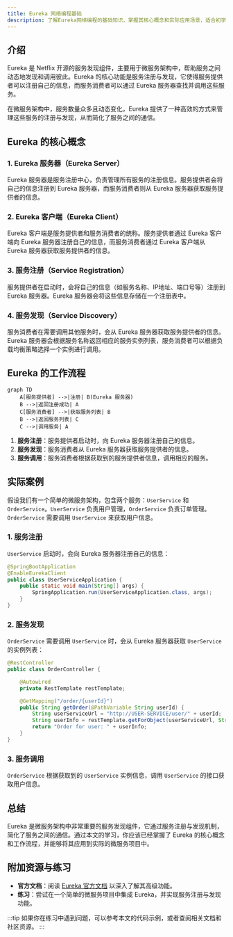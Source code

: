 ```yaml
---
title: Eureka 网络编程基础
description: 了解Eureka网络编程的基础知识，掌握其核心概念和实际应用场景，适合初学者学习。
---
```


## 介绍

Eureka 是 Netflix 开源的服务发现组件，主要用于微服务架构中，帮助服务之间动态地发现和调用彼此。Eureka 的核心功能是服务注册与发现，它使得服务提供者可以注册自己的信息，而服务消费者可以通过 Eureka 服务器查找并调用这些服务。

在微服务架构中，服务数量众多且动态变化，Eureka 提供了一种高效的方式来管理这些服务的注册与发现，从而简化了服务之间的通信。

## Eureka 的核心概念

### 1. Eureka 服务器（Eureka Server）

Eureka 服务器是服务注册中心，负责管理所有服务的注册信息。服务提供者会将自己的信息注册到 Eureka 服务器，而服务消费者则从 Eureka 服务器获取服务提供者的信息。

### 2. Eureka 客户端（Eureka Client）

Eureka 客户端是服务提供者和服务消费者的统称。服务提供者通过 Eureka 客户端向 Eureka 服务器注册自己的信息，而服务消费者通过 Eureka 客户端从 Eureka 服务器获取服务提供者的信息。

### 3. 服务注册（Service Registration）

服务提供者在启动时，会将自己的信息（如服务名称、IP地址、端口号等）注册到 Eureka 服务器。Eureka 服务器会将这些信息存储在一个注册表中。

### 4. 服务发现（Service Discovery）

服务消费者在需要调用其他服务时，会从 Eureka 服务器获取服务提供者的信息。Eureka 服务器会根据服务名称返回相应的服务实例列表，服务消费者可以根据负载均衡策略选择一个实例进行调用。

## Eureka 的工作流程

```mermaid
graph TD
    A[服务提供者] -->|注册| B(Eureka 服务器)
    B -->|返回注册成功| A
    C[服务消费者] -->|获取服务列表| B
    B -->|返回服务列表| C
    C -->|调用服务| A
```

1. **服务注册**：服务提供者启动时，向 Eureka 服务器注册自己的信息。
2. **服务发现**：服务消费者从 Eureka 服务器获取服务提供者的信息。
3. **服务调用**：服务消费者根据获取到的服务提供者信息，调用相应的服务。

## 实际案例

假设我们有一个简单的微服务架构，包含两个服务：`UserService` 和 `OrderService`。`UserService` 负责用户管理，`OrderService` 负责订单管理。`OrderService` 需要调用 `UserService` 来获取用户信息。

### 1. 服务注册

`UserService` 启动时，会向 Eureka 服务器注册自己的信息：

```java
@SpringBootApplication
@EnableEurekaClient
public class UserServiceApplication {
    public static void main(String[] args) {
        SpringApplication.run(UserServiceApplication.class, args);
    }
}
```

### 2. 服务发现

`OrderService` 需要调用 `UserService` 时，会从 Eureka 服务器获取 `UserService` 的实例列表：

```java
@RestController
public class OrderController {

    @Autowired
    private RestTemplate restTemplate;

    @GetMapping("/order/{userId}")
    public String getOrder(@PathVariable String userId) {
        String userServiceUrl = "http://USER-SERVICE/user/" + userId;
        String userInfo = restTemplate.getForObject(userServiceUrl, String.class);
        return "Order for user: " + userInfo;
    }
}
```

### 3. 服务调用

`OrderService` 根据获取到的 `UserService` 实例信息，调用 `UserService` 的接口获取用户信息。

## 总结

Eureka 是微服务架构中非常重要的服务发现组件，它通过服务注册与发现机制，简化了服务之间的通信。通过本文的学习，你应该已经掌握了 Eureka 的核心概念和工作流程，并能够将其应用到实际的微服务项目中。

## 附加资源与练习

- **官方文档**：阅读 [Eureka 官方文档](https://github.com/Netflix/eureka) 以深入了解其高级功能。
- **练习**：尝试在一个简单的微服务项目中集成 Eureka，并实现服务注册与发现功能。

:::tip
如果你在练习中遇到问题，可以参考本文的代码示例，或者查阅相关文档和社区资源。
:::